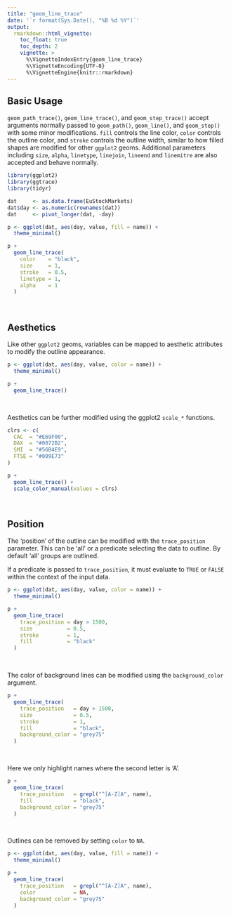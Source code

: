 ```yaml
---
title: "geom_line_trace"
date: '`r format(Sys.Date(), "%B %d %Y")`'
output:
  rmarkdown::html_vignette:
    toc_float: true
    toc_depth: 2
    vignette: >
      %\VignetteIndexEntry{geom_line_trace}
      %\VignetteEncoding{UTF-8}
      %\VignetteEngine{knitr::rmarkdown}
---
```


## Basic Usage

`geom_path_trace()`, `geom_line_trace()`, and `geom_step_trace()` accept arguments normally passed to `geom_path()`, `geom_line()`, and `geom_step()` with some minor modifications. `fill` controls the line color, `color` controls the outline color, and `stroke` controls the outline width, similar to how filled shapes are modified for other `ggplot2` geoms. Additional parameters including `size`, `alpha`,  `linetype`, `linejoin`, `lineend` and `linemitre` are also accepted and behave normally.

```r
library(ggplot2)
library(ggtrace)
library(tidyr)

dat     <- as.data.frame(EuStockMarkets)
dat$day <- as.numeric(rownames(dat))
dat     <- pivot_longer(dat, -day)

p <- ggplot(dat, aes(day, value, fill = name)) +
  theme_minimal()

p +
  geom_line_trace(
    color    = "black",
    size     = 1,
    stroke   = 0.5,
    linetype = 1,
    alpha    = 1
  )
```

<br>

## Aesthetics

Like other `ggplot2` geoms, variables can be mapped to aesthetic attributes to modify the outline appearance.

```r
p <- ggplot(dat, aes(day, value, color = name)) +
  theme_minimal()

p +
  geom_line_trace()
```

<br>

Aesthetics can be further modified using the ggplot2 `scale_*` functions.

```r
clrs <- c(
  CAC  = "#E69F00",
  DAX  = "#0072B2",
  SMI  = "#56B4E9",
  FTSE = "#009E73"
)

p +
  geom_line_trace() +
  scale_color_manual(values = clrs)
```

<br>

## Position

The 'position' of the outline can be modified with the `trace_position` parameter. This can be 'all' or a predicate selecting the data to outline. By default 'all' groups are outlined.

If a predicate is passed to `trace_position`, it must evaluate to `TRUE` or `FALSE` within the context of the input data.

```r
p <- ggplot(dat, aes(day, value, color = name)) +
  theme_minimal()

p +
  geom_line_trace(
    trace_position = day > 1500,
    size           = 0.5,
    stroke         = 1,
    fill           = "black"
  )
```

<br>

The color of background lines can be modified using the `background_color` argument.

```r
p +
  geom_line_trace(
    trace_position   = day > 1500,
    size             = 0.5,
    stroke           = 1,
    fill             = "black",
    background_color = "grey75"
  )
```

<br>

Here we only highlight names where the second letter is 'A'.

```r
p +
  geom_line_trace(
    trace_position   = grepl("^[A-Z]A", name),
    fill             = "black",
    background_color = "grey75"
  )
```

<br>

Outlines can be removed by setting `color` to `NA`.

```r
p <- ggplot(dat, aes(day, value, fill = name)) +
  theme_minimal()

p +
  geom_line_trace(
    trace_position   = grepl("^[A-Z]A", name),
    color            = NA,
    background_color = "grey75"
  )
```





